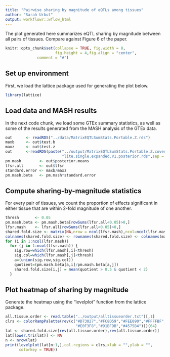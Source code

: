 ```yaml
---
title: "Pairwise sharing by magnitude of eQTLs among tissues"
author: "Sarah Urbut"
output: workflowr::wflow_html
---
```


The plot generated here summarizes eQTL sharing by magnitude between
all pairs of tissues. Compare against Figure 6 of the paper.

```r
knitr::opts_chunk$set(collapse = TRUE, fig.width = 8,
                      fig.height = 4,fig.align = "center",
		      comment = "#")
```

## Set up environment

First, we load the lattice package used for generating the plot below.

```r
library(lattice)
```

## Load data and MASH results

In the next code chunk, we load some GTEx summary statistics, as well
as some of the results generated from the MASH analysis of the GTEx
data.

```r
out      <- readRDS("../data/MatrixEQTLSumStats.Portable.Z.rds")
maxb     <- out$test.b
maxz     <- out$test.z
out      <-readRDS(paste("../output/MatrixEQTLSumStats.Portable.Z.coved.K3.P3",
                         "lite.single.expanded.V1.posterior.rds",sep = "."))
pm.mash        <- out$posterior.means
lfsr.all       <- out$lfsr
standard.error <- maxb/maxz
pm.mash.beta   <- pm.mash*standard.error
```

## Compute sharing-by-magnitude statistics

For every pair of tissues, we count the proportion of effects
significant in either tissue that are within 2-fold magnitude of one
another.

```r
thresh       <- 0.05
pm.mash.beta <- pm.mash.beta[rowSums(lfsr.all<0.05)>0,]
lfsr.mash    <- lfsr.all[rowSums(lfsr.all<0.05)>0,]
shared.fold.size <- matrix(NA,nrow = ncol(lfsr.mash),ncol=ncol(lfsr.mash))
colnames(shared.fold.size) <- rownames(shared.fold.size) <- colnames(maxz)
for (i in 1:ncol(lfsr.mash))
  for (j in 1:ncol(lfsr.mash)) {
    sig.row=which(lfsr.mash[,i]<thresh)
    sig.col=which(lfsr.mash[,j]<thresh)
    a=(union(sig.row,sig.col))
    quotient=(pm.mash.beta[a,i]/pm.mash.beta[a,j])
    shared.fold.size[i,j] = mean(quotient > 0.5 & quotient < 2)
  }
```

## Plot heatmap of sharing by magnitude

Generate the heatmap using the "levelplot" function from the lattice
package.

```r
all.tissue.order <- read.table("../output/alltissueorder.txt")[,1]
clrs <- colorRampPalette(rev(c("#D73027","#FC8D59","#FEE090","#FFFFBF",
                               "#E0F3F8","#91BFDB","#4575B4")))(64)
lat <- shared.fold.size[rev(all.tissue.order),rev(all.tissue.order)]
lat[lower.tri(lat)] <- NA
n <- nrow(lat)
print(levelplot(lat[n:1,],col.regions = clrs,xlab = "",ylab = "",
      colorkey = TRUE))
```
